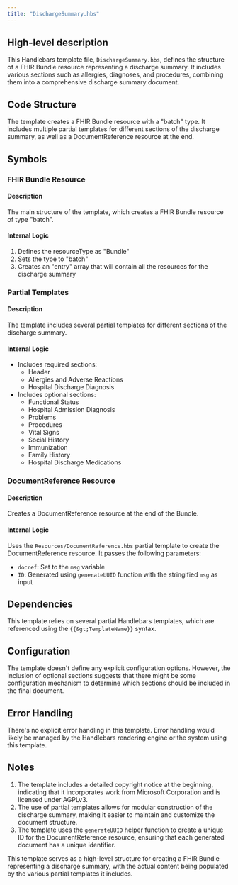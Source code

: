 ```yaml
---
title: "DischargeSummary.hbs"
---
```


## High-level description
This Handlebars template file, `DischargeSummary.hbs`, defines the structure of a FHIR Bundle resource representing a discharge summary. It includes various sections such as allergies, diagnoses, and procedures, combining them into a comprehensive discharge summary document.

## Code Structure
The template creates a FHIR Bundle resource with a "batch" type. It includes multiple partial templates for different sections of the discharge summary, as well as a DocumentReference resource at the end.

## Symbols

### FHIR Bundle Resource
#### Description
The main structure of the template, which creates a FHIR Bundle resource of type "batch".

#### Internal Logic
1. Defines the resourceType as "Bundle"
2. Sets the type to "batch"
3. Creates an "entry" array that will contain all the resources for the discharge summary

### Partial Templates
#### Description
The template includes several partial templates for different sections of the discharge summary.

#### Internal Logic
- Includes required sections:
  - Header
  - Allergies and Adverse Reactions
  - Hospital Discharge Diagnosis
- Includes optional sections:
  - Functional Status
  - Hospital Admission Diagnosis
  - Problems
  - Procedures
  - Vital Signs
  - Social History
  - Immunization
  - Family History
  - Hospital Discharge Medications

### DocumentReference Resource
#### Description
Creates a DocumentReference resource at the end of the Bundle.

#### Internal Logic
Uses the `Resources/DocumentReference.hbs` partial template to create the DocumentReference resource. It passes the following parameters:
- `docref`: Set to the `msg` variable
- `ID`: Generated using `generateUUID` function with the stringified `msg` as input

## Dependencies
This template relies on several partial Handlebars templates, which are referenced using the `{{&gt;TemplateName}}` syntax.

## Configuration
The template doesn't define any explicit configuration options. However, the inclusion of optional sections suggests that there might be some configuration mechanism to determine which sections should be included in the final document.

## Error Handling
There's no explicit error handling in this template. Error handling would likely be managed by the Handlebars rendering engine or the system using this template.

## Notes
1. The template includes a detailed copyright notice at the beginning, indicating that it incorporates work from Microsoft Corporation and is licensed under AGPLv3.
2. The use of partial templates allows for modular construction of the discharge summary, making it easier to maintain and customize the document structure.
3. The template uses the `generateUUID` helper function to create a unique ID for the DocumentReference resource, ensuring that each generated document has a unique identifier.

This template serves as a high-level structure for creating a FHIR Bundle representing a discharge summary, with the actual content being populated by the various partial templates it includes.